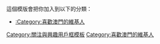 {{Userbox
|border-c=green
|border-s=1
|id=[[File:StPauls_whole.JPG|45px]]
|id-c=white
|info=<span style="color: white;">這個用戶喜歡'''[[澳門|<span style="color: white;">澳門</span>]]'''。<br/>''{{lang|pt|“Eu amo Macau!”}}''</span>
|info-c=green
|info-s=10
}}
<includeonly>[[Category:喜歡澳門的維基人|{{PAGENAME}}]]</includeonly>
<noinclude>


這個模版會把你加入到以下的分類：
*[[:Category:喜歡澳門的維基人]]

</p>
[[Category:關注與興趣用戶框模板]]
</noinclude>
[[Category:喜歡澳門的維基人]]